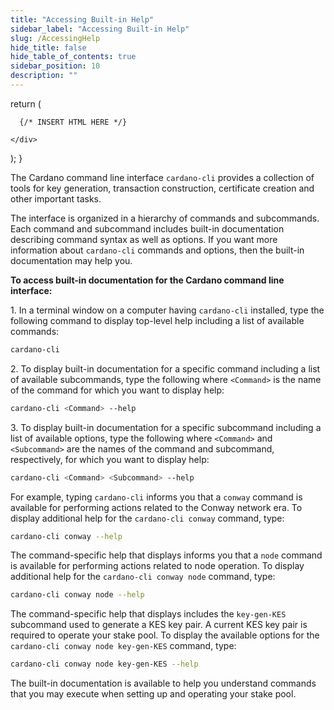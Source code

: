 ```yaml
---
title: "Accessing Built-in Help"
sidebar_label: "Accessing Built-in Help"
slug: /AccessingHelp
hide_title: false
hide_table_of_contents: true
sidebar_position: 10
description: ""
---
```



  return (
    <div>

      {/* INSERT HTML HERE */}

    </div>
  );
}

<!-- <HTMLContent /> -->

The Cardano command line interface `cardano-cli` provides a collection of tools for key generation, transaction construction, certificate creation and other important tasks.

The interface is organized in a hierarchy of commands and subcommands. Each command and subcommand includes built-in documentation describing command syntax as well as options. If you want more information about `cardano-cli` commands and options, then the built-in documentation may help you.

**To access built-in documentation for the Cardano command line interface:**

1\. In a terminal window on a computer having `cardano-cli` installed, type the following command to display top-level help including a list of available commands:
```bash
cardano-cli
```

2\. To display built-in documentation for a specific command including a list of available subcommands, type the following where `<Command>` is the name of the command for which you want to display help:
```bash
cardano-cli <Command> --help
```

3\. To display built-in documentation for a specific subcommand including a list of available options, type the following where `<Command>` and `<Subcommand>` are the names of the command and subcommand, respectively, for which you want to display help:
```bash
cardano-cli <Command> <Subcommand> --help
```

For example, typing `cardano-cli` informs you that a `conway` command is available for performing actions related to the Conway network era. To display additional help for the `cardano-cli conway` command, type:

```bash
cardano-cli conway --help
```

The command-specific help that displays informs you that a `node` command is available for performing actions related to node operation. To display additional help for the `cardano-cli conway node` command, type:

```bash
cardano-cli conway node --help
```

The command-specific help that displays includes the `key-gen-KES` subcommand used to generate a KES key pair. A current KES key pair is required to operate your stake pool. To display the available options for the `cardano-cli conway node key-gen-KES` command, type:

```bash
cardano-cli conway node key-gen-KES --help
```

The built-in documentation is available to help you understand commands that you may execute when setting up and operating your stake pool.

